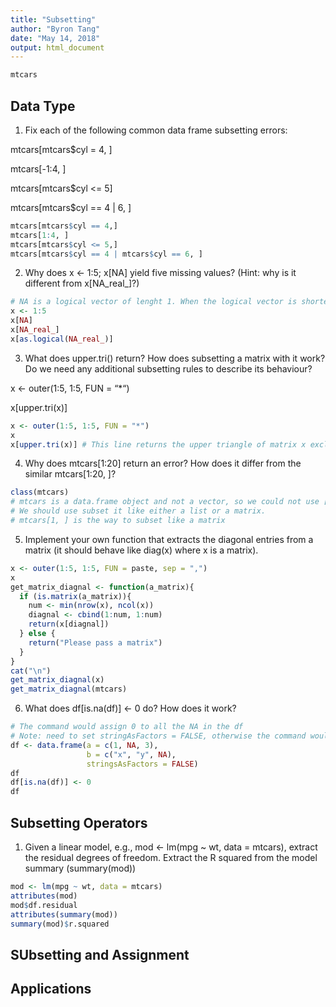 ```yaml
---
title: "Subsetting"
author: "Byron Tang"
date: "May 14, 2018"
output: html_document
---
```


```r
mtcars
```

## Data Type

1. Fix each of the following common data frame subsetting errors:

mtcars[mtcars$cyl = 4, ]

mtcars[-1:4, ]

mtcars[mtcars$cyl <= 5]

mtcars[mtcars$cyl == 4 | 6, ]

```r
mtcars[mtcars$cyl == 4,]
mtcars[1:4, ]
mtcars[mtcars$cyl <= 5,]
mtcars[mtcars$cyl == 4 | mtcars$cyl == 6, ]
```

2. Why does x <- 1:5; x[NA] yield five missing values? (Hint: why is it different from x[NA_real_]?)

```r
# NA is a logical vector of lenght 1. When the logical vector is shorter than the vector being subsetted, it will be recycled to be the same length. On the other hand, NA_real_ is a double datatype, so it is not recycled and only retrieves one value.
x <- 1:5
x[NA]
x[NA_real_]
x[as.logical(NA_real_)]
```


3. What does upper.tri() return? How does subsetting a matrix with it work? Do we need any additional subsetting rules to describe its behaviour?

x <- outer(1:5, 1:5, FUN = "*")

x[upper.tri(x)]

```r
x <- outer(1:5, 1:5, FUN = "*")
x
x[upper.tri(x)] # This line returns the upper triangle of matrix x excluding the diagnal
```

4. Why does mtcars[1:20] return an error? How does it differ from the similar mtcars[1:20, ]?

```r
class(mtcars)
# mtcars is a data.frame object and not a vector, so we could not use [1:20] to subset it.
# We should use subset it like either a list or a matrix.
# mtcars[1, ] is the way to subset like a matrix
```

5. Implement your own function that extracts the diagonal entries from a matrix (it should behave like diag(x) where x is a matrix).

```r
x <- outer(1:5, 1:5, FUN = paste, sep = ",")
x
get_matrix_diagnal <- function(a_matrix){
  if (is.matrix(a_matrix)){
    num <- min(nrow(x), ncol(x))
    diagnal <- cbind(1:num, 1:num)
    return(x[diagnal])
  } else {
    return("Please pass a matrix")
  }
}
cat("\n")
get_matrix_diagnal(x)
get_matrix_diagnal(mtcars)
```

6. What does df[is.na(df)] <- 0 do? How does it work?

```r
# The command would assign 0 to all the NA in the df
# Note: need to set stringAsFactors = FALSE, otherwise the command would throw an error.
df <- data.frame(a = c(1, NA, 3),
                 b = c("x", "y", NA),
                 stringsAsFactors = FALSE)
df
df[is.na(df)] <- 0
df
```


## Subsetting Operators

1. Given a linear model, e.g., mod <- lm(mpg ~ wt, data = mtcars), extract the residual degrees of freedom. Extract the R squared from the model summary (summary(mod))

```r
mod <- lm(mpg ~ wt, data = mtcars)
attributes(mod)
mod$df.residual
attributes(summary(mod))
summary(mod)$r.squared
```

## SUbsetting and Assignment

## Applications
